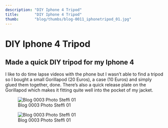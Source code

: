 ```yaml
---
description: "DIY Iphone 4 Tripod"
title:       "DIY Iphone 4 Tripod"
thumb:       "blog/thumbs/blog-0011_iphonetripod_01.jpg"
---
```


DIY Iphone 4 Tripod
======================

Made a quick DIY tripod for my Iphone 4
---------------------------------------

I like to do time lapse videos with the phone but I wasn't able to find a tripod so I bought a small Gorillapod (20 Euros), a case (10 Euros) and simply glued them together, done.
There's also a quick release plate on the Gorillapod which makes it fitting quite well into the pocket of my jacket.

![Blog 0003 Photo Steffi 01](/images/blog/blog-0011_iphonetripod_01.jpg)

![Blog 0003 Photo Steffi 01](/images/blog/blog-0011_iphonetripod_02.jpg)
